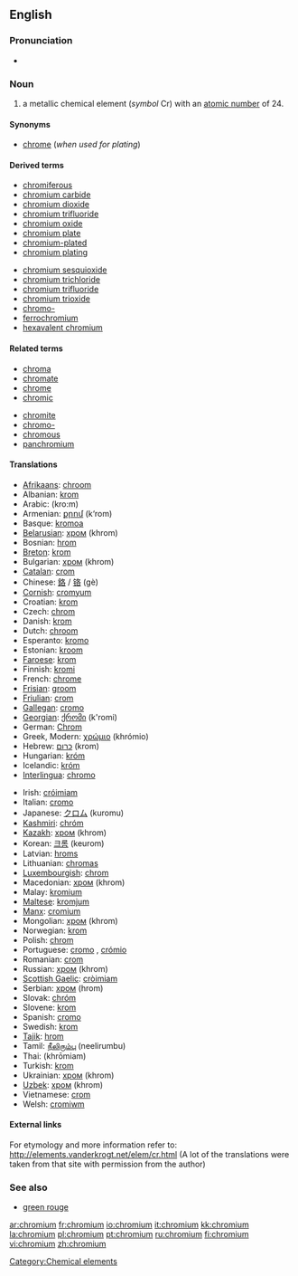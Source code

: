 ==English==

{{elements|Cr|vanadium|V|manganese|Mn}}

===Pronunciation===
*{{audio|en-us-chromium.ogg|Audio (US)}}

===Noun===
{{en-noun|-}}
{{wikipedia}}

# a metallic chemical element (''symbol'' Cr) with an [[atomic number]] of 24.

====Synonyms====
*[[chrome]] (''when used for plating'')

====Derived terms====
{{top2}}
*[[chromiferous]]
*[[chromium carbide]]
*[[chromium dioxide]]
*[[chromium trifluoride]]
*[[chromium oxide]]
*[[chromium plate]]
*[[chromium-plated]]
*[[chromium plating]]
{{mid2}}
*[[chromium sesquioxide]]
*[[chromium trichloride]]
*[[chromium trifluoride]]
*[[chromium trioxide]]
*[[chromo-]]
*[[ferrochromium]]
*[[hexavalent chromium]]
{{bottom}}

====Related terms====
{{top2}}
*[[chroma]]
*[[chromate]]
*[[chrome]]
*[[chromic]]
{{mid2}}
*[[chromite]]
*[[chromo-]]
*[[chromous]]
*[[panchromium]]
{{bottom}}

====Translations====
{{top}}
*[[Afrikaans]]: [[chroom]]
*Albanian: [[krom]]
*Arabic: {{ARchar|[[كروم]]}} (kro:m) {{m}}
*Armenian: [[քրոմ]] (k‘rom)
*Basque: [[kromoa]]
*[[Belarusian]]: [[хром]] (khrom) {{m}}
*Bosnian: [[hrom]]
*[[Breton]]: [[krom]] {{m}}
*Bulgarian: [[хром]] (khrom) {{m}}
*[[Catalan]]: [[crom]]
*Chinese: [[鉻]] / [[铬]] (gè)
*[[Cornish]]: [[cromyum]]
*Croatian: [[krom]]
*Czech: [[chrom]]
*Danish: [[krom]]
*Dutch: [[chroom]] {{n}}
*Esperanto: [[kromo]]
*Estonian: [[kroom]]
*[[Faroese]]: [[krom]]
*Finnish: [[kromi]]
*French: [[chrome]] {{m}}
*[[Frisian]]: [[groom]]
*[[Friulian]]: [[crom]]
*[[Gallegan]]: [[cromo]]
*[[Georgian]]: [[ქრომი]] (k'romi)
*German: [[Chrom]] {{n}}
*Greek, Modern: [[χρώμιο]] (khrómio) {{n}}
*Hebrew: [[כרום]] (krom)
*Hungarian: [[króm]]
*Icelandic: [[króm]]
*[[Interlingua]]: [[chromo]]
{{mid}}
*Irish: [[cróimiam]]
*Italian: [[cromo]] {{m}}
*Japanese: [[クロム]] (kuromu)
*[[Kashmiri]]: [[chróm]]
*[[Kazakh]]: [[хром]] (khrom)
*Korean: [[크롬]] (keurom)
*Latvian: [[hroms]]
*Lithuanian: [[chromas]]
*[[Luxembourgish]]: [[chrom]]
*Macedonian: [[хром]] (khrom) {{m}}
*Malay: [[kromium]]
*[[Maltese]]: [[kromjum]]
*[[Manx]]: [[cromium]]
*Mongolian: [[хром]] (khrom)
*Norwegian: [[krom]]
*Polish:  [[chrom]] {{m}}
*Portuguese: [[cromo]] {{m}}, [[crómio]] {{m}}
*Romanian: [[crom]] {{n}}
*Russian: [[хром]] (khrom) {{m}}
*[[Scottish Gaelic]]: [[cròimiam]]
*Serbian: [[хром]] (hrom) {{m}}
*Slovak: [[chróm]]
*Slovene: [[krom]]
*Spanish: [[cromo]] {{m}}
*Swedish: [[krom]]
*[[Tajik]]: [[hrom]]
*Tamil: [[நீலிரும்பு]] (neelirumbu)
*Thai: {{THchar|[[โครเมียม]]}} (khrōmiam)
*Turkish: [[krom]]
*Ukrainian: [[хром]] (khrom) {{m}}
*[[Uzbek]]: [[хром]] (khrom)
*Vietnamese: [[crom]]
*Welsh: [[cromiwm]]
{{bottom}}

====External links====
For etymology and more information refer to:
http://elements.vanderkrogt.net/elem/cr.html
(A lot of the translations were taken from that site with permission from the author)

===See also===
*[[green rouge]]

[[Category:Chemical elements]]

[[ar:chromium]]
[[fr:chromium]]
[[io:chromium]]
[[it:chromium]]
[[kk:chromium]]
[[la:chromium]]
[[pl:chromium]]
[[pt:chromium]]
[[ru:chromium]]
[[fi:chromium]]
[[vi:chromium]]
[[zh:chromium]]